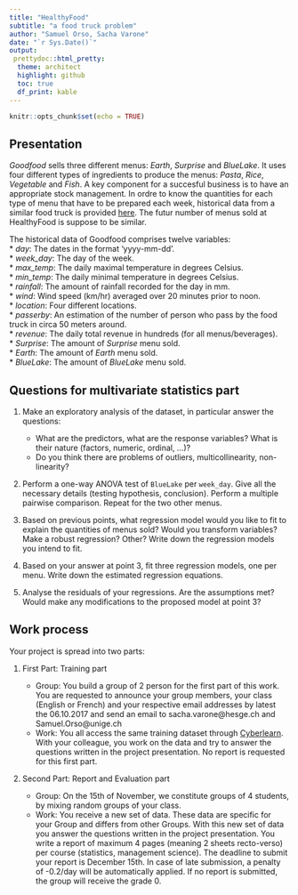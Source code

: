 ```yaml
---
title: "HealthyFood"
subtitle: "a food truck problem"
author: "Samuel Orso, Sacha Varone"
date: "`r Sys.Date()`"
output: 
 prettydoc::html_pretty:
  theme: architect
  highlight: github
  toc: true
  df_print: kable
---
```


```r
knitr::opts_chunk$set(echo = TRUE)
```

## Presentation
_Goodfood_ sells three different menus: _Earth_, _Surprise_ and _BlueLake_. It uses four different types of ingredients to produce the menus: _Pasta_, _Rice_, _Vegetable_ and _Fish_. A key component for a succesful business is to have an appropriate stock management. In ordre to know the quantities for each type of menu that have to be prepared each week, historical data from a similar food truck is provided [here](https://cyberlearn.hes-so.ch/mod/resource/view.php?id=8943). The futur number of menus sold at HealthyFood is suppose to be similar.  

The historical data of Goodfood comprises twelve variables:    
* *day*: The dates in the format 'yyyy-mm-dd'.   
* *week_day*: The day of the week.   
* *max_temp*: The daily maximal temperature in degrees Celsius.   
* *min_temp*: The daily minimal temperature in degrees Celsius.   
* *rainfall*: The amount of rainfall recorded for the day in mm.   
* *wind*: Wind speed (km/hr) averaged over 20 minutes prior to noon.    
* *location*: Four different locations.   
* *passerby*: An estimation of the number of person who pass by the food truck in circa 50 meters around.   
* *revenue*: The daily total revenue in hundreds (for all menus/beverages).   
* *Surprise*: The amount of _Surprise_ menu sold.   
* *Earth*: The amount of _Earth_ menu sold.   
* *BlueLake*: The amount of _BlueLake_ menu sold.   

## Questions for multivariate statistics part
1. Make an exploratory analysis of the dataset, in particular answer the questions: 

    + What are the predictors, what are the response variables? What is their nature (factors, numeric, ordinal, ...)?   
    + Do you think there are problems of outliers, multicollinearity, non-linearity?   
    
2. Perform a one-way ANOVA test of `BlueLake` per `week_day`. Give all the necessary details (testing hypothesis, conclusion). Perform a multiple pairwise comparison. Repeat for the two other menus.   

3. Based on previous points, what regression model would you like to fit to explain the quantities of menus sold? Would you transform variables? Make a robust regression? Other? Write down the regression models you intend to fit.    

4. Based on your answer at point 3, fit three regression models, one per menu. Write down the estimated regression equations.   

5. Analyse the residuals of your regressions. Are the assumptions met? Would make any modifications to the proposed model at point 3?    

## Work process

Your project is spread into two parts:   

1. First Part: Training part   

     + Group: You build a group of 2 person for the first part of this work. You are requested to announce your group members, your class (English or French) and your respective email addresses by latest the 06.10.2017 and send an email to sacha.varone@hesge.ch and Samuel.Orso@unige.ch    
     + Work: You all access the same training dataset through [Cyberlearn](https://cyberlearn.hes-so.ch/course/view.php?id=8943). With your colleague, you work on the data and try to answer the questions written in the project presentation. No report is requested for this first part.            
     
2. Second Part: Report and Evaluation part    

     + Group: On the 15th of November, we constitute groups of 4 students, by mixing random groups of your class.  
     + Work: You receive a new set of data. These data are specific for your Group and differs from other Groups. With this new set of data you answer the questions written in the project presentation. You write a report of maximum 4 pages (meaning 2 sheets recto-verso) per course (statistics, management science). The deadline to submit your report is December 15th. In case of late submission, a penalty of -0.2/day will be automatically applied. If no report is submitted, the group will receive the grade 0.

